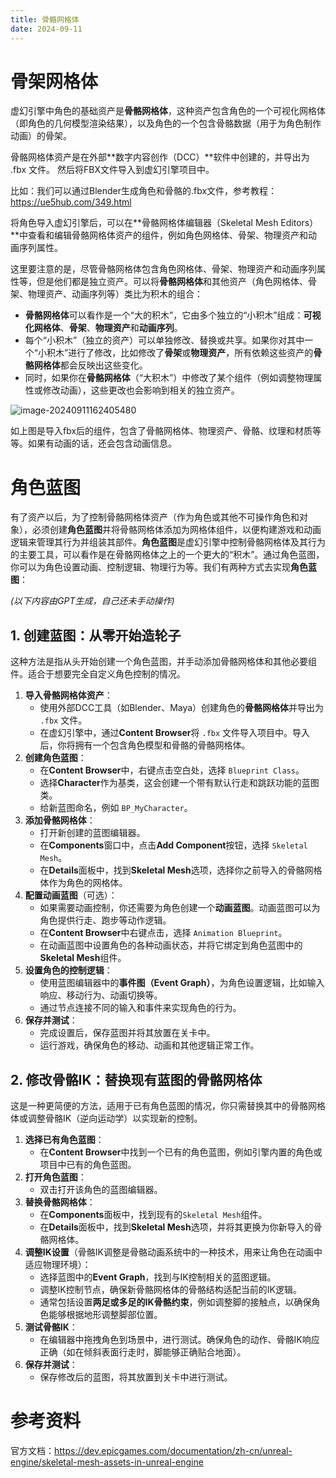 ```yaml
---
title: 骨骼网格体
date: 2024-09-11
---
```


# 骨架网格体

虚幻引擎中角色的基础资产是**骨骼网格体**，这种资产包含角色的一个可视化网格体（即角色的几何模型渲染结果），以及角色的一个包含骨骼数据（用于为角色制作动画）的骨架。

骨骼网格体资产是在外部**数字内容创作（DCC）**软件中创建的，并导出为 .fbx 文件。 然后将FBX文件导入到虚幻引擎项目中。

比如：我们可以通过Blender生成角色和骨骼的.fbx文件，参考教程：https://ue5hub.com/349.html

将角色导入虚幻引擎后，可以在**骨骼网格体编辑器（Skeletal Mesh Editors）**中查看和编辑骨骼网格体资产的组件，例如角色网格体、骨架、物理资产和动画序列属性。

这里要注意的是，尽管骨骼网格体包含角色网格体、骨架、物理资产和动画序列属性等，但是他们都是独立资产。可以将**骨骼网格体**和其他资产（角色网格体、骨架、物理资产、动画序列等）类比为积木的组合：

- **骨骼网格体**可以看作是一个“大的积木”，它由多个独立的“小积木”组成：**可视化网格体**、**骨架**、**物理资产**和**动画序列**。
- 每个“小积木”（独立的资产）可以单独修改、替换或共享。如果你对其中一个“小积木”进行了修改，比如修改了**骨架**或**物理资产**，所有依赖这些资产的**骨骼网格体**都会反映出这些变化。
- 同时，如果你在**骨骼网格体**（“大积木”）中修改了某个组件（例如调整物理属性或修改动画），这些更改也会影响到相关的独立资产。

![image-20240911162405480](./importFbx.png)

如上图是导入fbx后的组件，包含了骨骼网格体、物理资产、骨骼、纹理和材质等等。如果有动画的话，还会包含动画信息。

# 角色蓝图

有了资产以后，为了控制骨骼网格体资产（作为角色或其他不可操作角色和对象），必须创建**角色蓝图**并将骨骼网格体添加为网格体组件，以便构建游戏和动画逻辑来管理其行为并组装其部件。**角色蓝图**是虚幻引擎中控制骨骼网格体及其行为的主要工具，可以看作是在骨骼网格体之上的一个更大的“积木”。通过角色蓝图，你可以为角色设置动画、控制逻辑、物理行为等。我们有两种方式去实现**角色蓝图**：

*(以下内容由GPT生成，自己还未手动操作)*

## 1. 创建蓝图：从零开始造轮子

这种方法是指从头开始创建一个角色蓝图，并手动添加骨骼网格体和其他必要组件。适合于想要完全自定义角色控制的情况。

1. **导入骨骼网格体资产**：
   - 使用外部DCC工具（如Blender、Maya）创建角色的**骨骼网格体**并导出为 `.fbx` 文件。
   - 在虚幻引擎中，通过**Content Browser**将 `.fbx` 文件导入项目中。导入后，你将拥有一个包含角色模型和骨骼的骨骼网格体。
2. **创建角色蓝图**：
   - 在**Content Browser**中，右键点击空白处，选择 `Blueprint Class`。
   - 选择**Character**作为基类，这会创建一个带有默认行走和跳跃功能的蓝图类。
   - 给新蓝图命名，例如 `BP_MyCharacter`。
3. **添加骨骼网格体**：
   - 打开新创建的蓝图编辑器。
   - 在**Components**窗口中，点击**Add Component**按钮，选择 `Skeletal Mesh`。
   - 在**Details**面板中，找到**Skeletal Mesh**选项，选择你之前导入的骨骼网格体作为角色的网格体。
4. **配置动画蓝图**（可选）：
   - 如果需要动画控制，你还需要为角色创建一个**动画蓝图**。动画蓝图可以为角色提供行走、跑步等动作逻辑。
   - 在**Content Browser**中右键点击，选择 `Animation Blueprint`。
   - 在动画蓝图中设置角色的各种动画状态，并将它绑定到角色蓝图中的**Skeletal Mesh**组件。
5. **设置角色的控制逻辑**：
   - 使用蓝图编辑器中的**事件图（Event Graph）**，为角色设置逻辑，比如输入响应、移动行为、动画切换等。
   - 通过节点连接不同的输入和事件来实现角色的行为。
6. **保存并测试**：
   - 完成设置后，保存蓝图并将其放置在关卡中。
   - 运行游戏，确保角色的移动、动画和其他逻辑正常工作。

## 2. 修改骨骼IK：替换现有蓝图的骨骼网格体

这是一种更简便的方法，适用于已有角色蓝图的情况，你只需替换其中的骨骼网格体或调整骨骼IK（逆向运动学）以实现新的控制。

1. **选择已有角色蓝图**：
   - 在**Content Browser**中找到一个已有的角色蓝图，例如引擎内置的角色或项目中已有的角色蓝图。
2. **打开角色蓝图**：
   - 双击打开该角色的蓝图编辑器。
3. **替换骨骼网格体**：
   - 在**Components**面板中，找到现有的`Skeletal Mesh`组件。
   - 在**Details**面板中，找到**Skeletal Mesh**选项，并将其更换为你新导入的骨骼网格体。
4. **调整IK设置**（骨骼IK调整是骨骼动画系统中的一种技术，用来让角色在动画中适应物理环境）：
   - 选择蓝图中的**Event Graph**，找到与IK控制相关的蓝图逻辑。
   - 调整IK控制节点，确保新骨骼网格体的骨骼结构适配当前的IK逻辑。
   - 通常包括设置**两足或多足的IK骨骼约束**，例如调整脚的接触点，以确保角色能够根据地形调整脚部位置。
5. **测试骨骼IK**：
   - 在编辑器中拖拽角色到场景中，进行测试。确保角色的动作、骨骼IK响应正确（如在倾斜表面行走时，脚能够正确贴合地面）。
6. **保存并测试**：
   - 保存修改后的蓝图，将其放置到关卡中进行测试。

# 参考资料

官方文档：https://dev.epicgames.com/documentation/zh-cn/unreal-engine/skeletal-mesh-assets-in-unreal-engine
